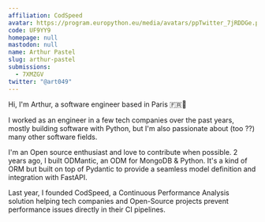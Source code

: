 ```yaml
---
affiliation: CodSpeed
avatar: https://program.europython.eu/media/avatars/ppTwitter_7jRDDGe.png
code: UF9YY9
homepage: null
mastodon: null
name: Arthur Pastel
slug: arthur-pastel
submissions:
  - 7XMZGV
twitter: "@art049"
---
```


Hi, I'm Arthur, a software engineer based in Paris 🇫🇷🥖

I worked as an engineer in a few tech companies over the past years, mostly
building software with Python, but I'm also passionate about (too ??) many other
software fields.

I'm an Open source enthusiast and love to contribute when possible. 2 years ago,
I built ODMantic, an ODM for MongoDB & Python. It's a kind of ORM but built on
top of Pydantic to provide a seamless model definition and integration with
FastAPI.

Last year, I founded CodSpeed, a Continuous Performance Analysis solution
helping tech companies and Open-Source projects prevent performance issues
directly in their CI pipelines.

